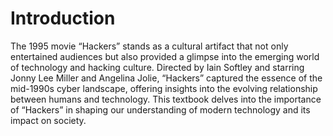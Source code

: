 # Introduction
The 1995 movie "Hackers" stands as a cultural artifact that not only entertained audiences but also provided a glimpse into the emerging world of technology and hacking culture. Directed by Iain Softley and starring Jonny Lee Miller and Angelina Jolie, "Hackers" captured the essence of the mid-1990s cyber landscape, offering insights into the evolving relationship between humans and technology. This textbook delves into the importance of "Hackers" in shaping our understanding of modern technology and its impact on society.
